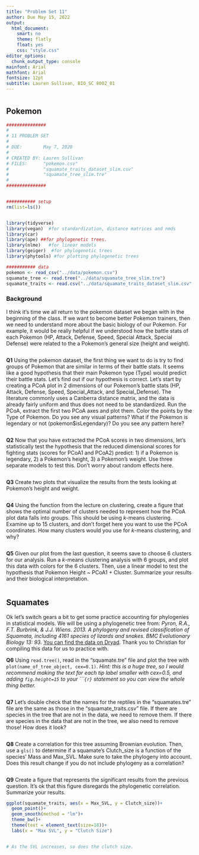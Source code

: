 ```yaml
---
title: "Problem Set 11"
author: Due May 15, 2022
output: 
  html_document:
    smart: no
    theme: flatly
    float: yes
    css: "style.css"    
editor_options: 
  chunk_output_type: console
mainfont: Arial
mathfont: Arial
fontsize: 12pt
subtitle: Lauren Sullivan, BIO_SC 8002_01
---
```



# {.tabset .tabset-pills .tabset-fade}

## Pokemon

```r

###############
#
# 11 PROBLEM SET
# 
# DUE:        May 7, 2020
# 
# CREATED BY: Lauren Sullivan
# FILES:      "pokemon.csv"
#             "squamate_traits_dataset_slim.csv"
#             "squamate_tree_slim.tre"
#
###############


########### setup
rm(list=ls())


library(tidyverse)
library(vegan)  #for standardization, distance matrices and nmds
library(car)
library(ape) ##for phylogenetic trees.
library(nlme)   #for linear models
library(geiger)  #for phylogenetic trees
library(phytools) #for plotting phylogenetic trees

########### data
pokemon <- read_csv("../data/pokemon.csv")
squamate_tree <- read.tree("../data/squamate_tree_slim.tre")
squamate_traits <- read.csv("../data/squamate_traits_dataset_slim.csv", header=TRUE, row.names=1)
```

### Background

I think it's time we all return to the pokemon dataset we began with in the beginning of the class.  If we want to become better Pokemon trainers, then we need to understand more about the basic biology of our Pokemon.  For example, it would be really helpful if we understood how the battle stats of each Pokemon (HP, Attack, Defense, Speed, Special Attack, Special Defense) were related to the a Pokemon's general size (height and weight).

```r

```



**Q1**  Using the pokemon dataset, the first thing we want to do is try to find groups of Pokemon that are similar in terms of their battle stats.  It seems like a good hypothesis that their main Pokemon type (Type) would predict their battle stats.  Let's find out if our hypothesis is correct. Let's start by creating a PCoA plot in 2 dimensions of our Pokemon's battle stats (HP, Attack, Defense, Speed, Special_Attack, and Special_Defense). The literature commonly uses a Canberra distance matrix, and the data is already fairly uniform and thus does not need to be standardized. Run the PCoA, extract the first two PCoA axes and plot them.  Color the points by the Type of Pokemon.  Do you see any visual patterns?  What if the Pokemon is legendary or not (pokemon$isLegendary)?  Do you see any pattern here?

```r

```



**Q2** Now that you have extracted the PCoA scores in two dimensions, let's statistically test the hypothesis that the reduced dimensional scores for fighting stats (scores for PCoA1 and PCoA2) predict: 1) if a Pokemon is legendary, 2) a Pokemon's height, 3) a Pokemon's weight.  Use three separate models to test this. Don't worry about random effects here.

```r

```



**Q3**  Create two plots that visualize the results from the tests looking at Pokemon's height and weight.

```r

```


**Q4**  Using the function from the lecture on clustering, create a figure that shows the optimal number of clusters needed to represent how the PCoA plot data falls into groups. This should be using *k*-means clustering. Examine up to 15 clusters, and don't forget here you want to use the PCoA coordinates.  How many clusters would you use for *k*-means clustering, and why?

```r


```


**Q5**  Given our plot from the last question, it seems save to choose 6 clusters for our analysis.  Run a *k*-means clustering analysis with 6 groups, and plot this data with colors for the 6 clusters.  Then, use a linear model to test the hypothesis that Pokemon Height ~ PCoA1 + Cluster. Summarize your results and their biological interpretation.

```r


```






## Squamates


Ok let's switch gears a bit to get some practice accounting for phylogenies in statistical models.  We will be using a phylogenetic tree from: *Pyron, R.A., F.T. Burbrink, & J.J. Wiens. 2013. A phylogeny and revised classification of Squamata, including 4161 species of lizards and snakes. BMC Evolutionary Biology 13: 93.* [You can find the data on Dryad](https://datadryad.org/stash/dataset/doi:10.5061/dryad.82h0m).  Thank you to Christian for compiling this data for us to practice with.

**Q6** Using `read.tree()`, read in the "squamate.tre" file and plot the tree with `plot(name_of_tree_object, cex=0.1)`.  *Hint: this is a huge tree, so I would recommend making the text for each tip label smaller with cex=0.5, and adding `fig.height=15` to your ````{r}` statement so you can view the whole thing better.*


```r


```


**Q7**  Let's double check that the names for the reptiles in the "squamates.tre" file are the same as those in the "squamate_traits.csv" file.  If there are species in the tree that are not in the data, we need to remove them.  If there are species in the data that are not in the tree, we also need to remove those!  How does it look?


```r

```


**Q8**  Create a correlation for this tree assuming Brownian evolution.  Then, use a `gls()` to determine if a squamate's Clutch_size is a function of the species' Mass and Max_SVL.  Make sure to take the phylogeny into account.  Does this result change if you do not include phylogeny as a correlation?


```r

```



**Q9**  Create a figure that represents the significant results from the previous question. It's ok that this figure disregards the phylogenetic correlation.  Summarize your results.


```r

ggplot(squamate_traits, aes(x = Max_SVL, y = Clutch_size))+
  geom_point()+
  geom_smooth(method = "lm")+
  theme_bw()+
  theme(text = element_text(size=18))+
  labs(x = "Max SVL", y = "Clutch Size")


# As the SVL increases, so does the clutch size.
```

